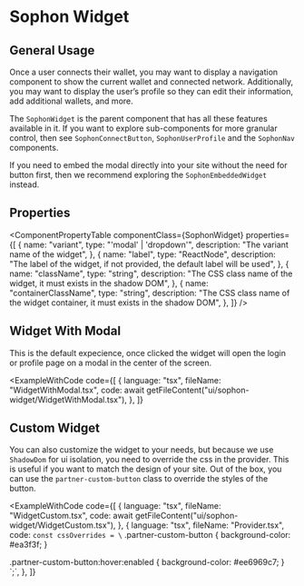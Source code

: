 
<EyeBrown label="UI & Layout" />

# Sophon Widget

## General Usage

Once a user connects their wallet, you may want to display a navigation component to show the current wallet and connected network. Additionally, you may want to display the user’s profile so they can edit their information, add additional wallets, and more.

The `SophonWidget` is the parent component that has all these features available in it. If you want to explore sub-components for more granular control, then see `SophonConnectButton`, `SophonUserProfile` and the `SophonNav` components.

If you need to embed the modal directly into your site without the need for button first, then we recommend exploring the `SophonEmbeddedWidget` instead.

## Properties

<ComponentPropertyTable
  componentClass={SophonWidget}
  properties={[
    {
      name: "variant",
      type: "'modal' | 'dropdown'",
      description: "The variant name of the widget",
    },
    {
      name: "label",
      type: "ReactNode",
      description:
        "The label of the widget, if not provided, the default label will be used",
    },
    {
      name: "className",
      type: "string",
      description:
        "The CSS class name of the widget, it must exists in the shadow DOM",
    },
    {
      name: "containerClassName",
      type: "string",
      description:
        "The CSS class name of the widget container, it must exists in the shadow DOM",
    },
  ]}
/>

## Widget With Modal

This is the default expecience, once clicked the widget will open the login or profile page on a modal in the center of the screen.

<ExampleWithCode
  code={[
    {
      language: "tsx",
      fileName: "WidgetWithModal.tsx",
      code: await getFileContent("ui/sophon-widget/WidgetWithModal.tsx"),
    },
  ]}
>
  <WidgetWithModal />
</ExampleWithCode>

## Custom Widget

You can also customize the widget to your needs, but because we use `ShadowDom` for ui isolation, you need to override the css in the provider. This is useful if you want to match the design of your site.
Out of the box, you can use the `partner-custom-button` class to override the styles of the button.

<ExampleWithCode
  code={[
    {
      language: "tsx",
      fileName: "WidgetCustom.tsx",
      code: await getFileContent("ui/sophon-widget/WidgetCustom.tsx"),
    },
    {
            language: "tsx",
            fileName: "Provider.tsx",
            code: `const cssOverrides = \`
  .partner-custom-button {
    background-color: #ea3f3f;
  }

.partner-custom-button:hover:enabled {
background-color: #ee6969c7;
}
\`;`,
},
]}

>

  <WidgetCustom />
</ExampleWithCode>
